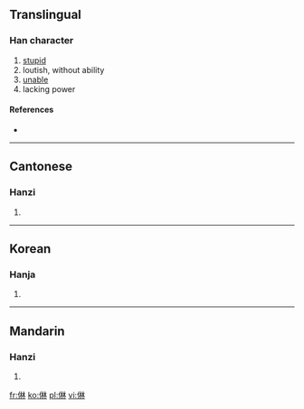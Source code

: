 ==Translingual==

===Han character===
{{Han char|rn=9|rad=人|as=08|sn=10|four=|canj=人木木 (ODD)}}

# [[stupid]]
# loutish, without ability
# [[unable]]
# lacking power

====References====
* {{Han ref|kx=0106.130|hdz=10172.010|uh=3463|ud=13411}}

----

==Cantonese==

===Hanzi===
{{yue-hanzi|jyut=|y=lam2, lam4}}

# {{defn|lang=yue|sort=人08}}
----

==Korean==

===Hanja===
{{ko-hanja|hangeul=[[람]]([[남]])|rv=ram(nam)|mr=ram(nam)|y=lam(<sup>l</sup>nam)|eumhun=투미하다|ehrv=tumihada|ehmr=t'umihada|ehy=thumihata}}

# {{defn|lang=ko|sort=人08}}

----

==Mandarin==

===Hanzi===
{{cmn-hanzi|pin=[[lán]] ([[lan2]])|wg=lan<sup>2</sup>}}

# {{defn|lang=cmn|sort=人08}}

[[fr:㑣]]
[[ko:㑣]]
[[pl:㑣]]
[[vi:㑣]]